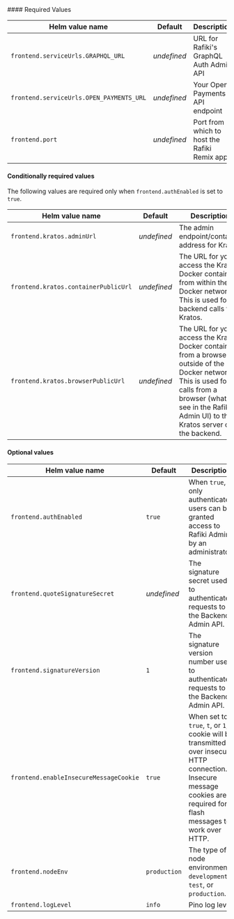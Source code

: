
<div class="overflow-table">
#### Required Values

| Helm value name                          | Default     | Description                                  |
| ---------------------------------------- | ----------- | -------------------------------------------- |
| `frontend.serviceUrls.GRAPHQL_URL`       | _undefined_ | URL for Rafiki's GraphQL Auth Admin API      |
| `frontend.serviceUrls.OPEN_PAYMENTS_URL` | _undefined_ | Your Open Payments API endpoint              |
| `frontend.port`                          | _undefined_ | Port from which to host the Rafiki Remix app |

#### Conditionally required values

The following values are required only when `frontend.authEnabled` is set to `true`.

| Helm value name                      | Default     | Description                                                                                                                                                                                                          |
| ------------------------------------ | ----------- | -------------------------------------------------------------------------------------------------------------------------------------------------------------------------------------------------------------------- |
| `frontend.kratos.adminUrl`           | _undefined_ | The admin endpoint/container address for Kratos                                                                                                                                                                      |
| `frontend.kratos.containerPublicUrl` | _undefined_ | The URL for you to access the Kratos Docker container from within the Docker network. This is used for backend calls to Kratos.                                                                                      |
| `frontend.kratos.browserPublicUrl`   | _undefined_ | The URL for you to access the Kratos Docker container from a browser outside of the Docker network. This is used for calls from a browser (what you see in the Rafiki Admin UI) to the Kratos server on the backend. |

#### Optional values

| Helm value name                        | Default      | Description                                                                                                                                                            |
| -------------------------------------- | ------------ | ---------------------------------------------------------------------------------------------------------------------------------------------------------------------- |
| `frontend.authEnabled`                 | `true`       | When `true`, only authenticated users can be granted access to Rafiki Admin by an administrator                                                                        |
| `frontend.quoteSignatureSecret`        | _undefined_  | The signature secret used to authenticate requests to the Backend Admin API.                                                                                           |
| `frontend.signatureVersion`            | `1`          | The signature version number used to authenticate requests to the Backend Admin API.                                                                                   |
| `frontend.enableInsecureMessageCookie` | `true`       | When set to `true`, `t`, or `1`, cookie will be transmitted over insecure HTTP connection. Insecure message cookies are required for flash messages to work over HTTP. |
| `frontend.nodeEnv`                     | `production` | The type of node environment: `development`, `test`, or `production`.                                                                                                  |
| `frontend.logLevel`                    | `info`       | Pino log level                                                                                                                                                         |

</div>
